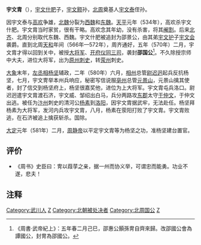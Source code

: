 '''宇文胄'''（{{bd|6世纪||580年|catIdx=Y}}），[[宇文什肥|宇文什肥]]子，[[宇文颢|宇文颢]]孙，[[北周|北周]]奠基人[[宇文泰|宇文泰]]侄孙。

因宇文泰与[[高欢|高欢]]争雄，[[北魏|北魏]]分裂为[[西魏|西魏]]和[[东魏|东魏]]。[[天平_(元善见)|天平]]元年（534年），高欢杀宇文什肥。宇文胄当时家贫，很有干略。高欢念其年幼，没有杀害，将其[[阉割|阉割]]。后来[[北齐|北齐]]、北周分别取代东魏、西魏。宇文什肥被追封为邵景公，由其弟[[宇文护|宇文护]]子[[宇文会|宇文会]]袭爵。直到北周[[天和_(北周)|天和]]年间（566年—572年），周齐通好，五年（570年）二月，宇文胄才得以回到关中，被授[[大将军_(中国)|大将军]]、[[开府仪同三司|开府仪同三司]]，袭封'''邵国公'''<ref>《周書·武帝紀上》：五年春二月己巳，邵惠公顥孫冑自齊來歸。改邵國公會為譚國公，封冑為邵國公。</ref>。不久除授宗师中大夫，进位大将军，出为[[原州|原州]][[刺史|刺史]]，转[[荥州|荥州]]刺史。

[[大象_(北周)|大象]]末年，[[左丞相|左丞相]][[杨坚|杨坚]]辅政，二年（580年）六月，[[相州_(北周)|相州]]总管[[尉迟迥|尉迟迥]]起兵反抗杨坚，七月，宇文冑举本州兵响应，秘密写信说服[[亳州|亳州]]总管[[元景山|元景山]]，元景山擒其使者，封了信交到杨坚府上，杨坚很嘉奖他，进位为上大将军。宇文胄屯兵洛口。尉迟迥遣宇文胄渡石济，宇文威、邹绍出白马，兵分两路攻[[东郡|东郡]]太守[[于仲文|于仲文]]，于仲文出逃。被任为[[汴州|汴州]]刺史的清河公[[杨素|杨素]]到[[洛阳|洛阳]]，因宇文胄据武牢，无法赴任。杨坚拜杨素为大将军，发河内兵攻宇文胄，八月，杨素在荥阳打败了宇文胄。宇文胄败逃，在石济被追上擒获斩杀。国除。

[[大定_(北周)|大定]]元年（581年）二月，[[周静帝|周静帝]]以平定宇文胄等为杨坚之功，准杨坚建台置官。

== 评价 ==
*《周书》史臣曰：冑以葭莩之亲，据一州而协义举，可谓忠而能勇。功业不遂，悲夫！

== 注释 ==
{{reflist}}

{{DEFAULTSORT:Y}}
[[Category:武川人|Category:武川人]]
[[Category:北周皇族|Z]]
[[Category:北朝被处决者|Category:北朝被处决者]]
[[Category:北周国公|Category:北周国公]]
[[Category:宇文姓|Z]]